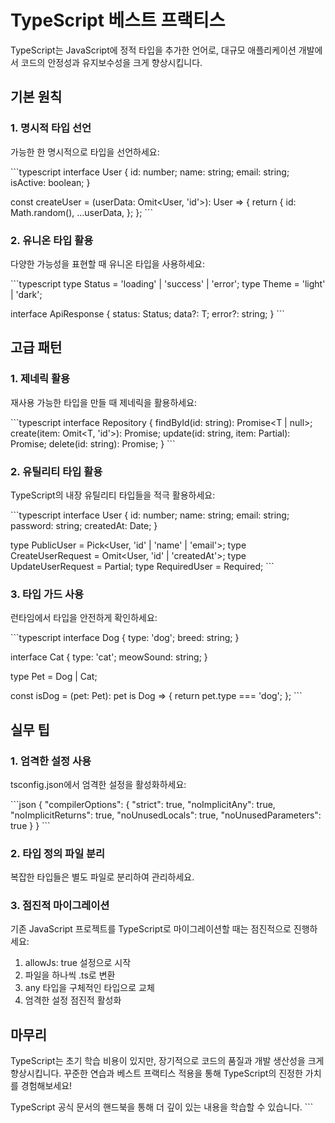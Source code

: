 # TypeScript 베스트 프랙티스

TypeScript는 JavaScript에 정적 타입을 추가한 언어로, 대규모 애플리케이션 개발에서 코드의 안정성과 유지보수성을 크게 향상시킵니다.

## 기본 원칙

### 1. 명시적 타입 선언

가능한 한 명시적으로 타입을 선언하세요:

\`\`\`typescript
interface User {
  id: number;
  name: string;
  email: string;
  isActive: boolean;
}

const createUser = (userData: Omit<User, 'id'>): User => {
  return {
    id: Math.random(),
    ...userData,
  };
};
\`\`\`

### 2. 유니온 타입 활용

다양한 가능성을 표현할 때 유니온 타입을 사용하세요:

\`\`\`typescript
type Status = 'loading' | 'success' | 'error';
type Theme = 'light' | 'dark';

interface ApiResponse<T> {
  status: Status;
  data?: T;
  error?: string;
}
\`\`\`

## 고급 패턴

### 1. 제네릭 활용

재사용 가능한 타입을 만들 때 제네릭을 활용하세요:

\`\`\`typescript
interface Repository<T> {
  findById(id: string): Promise<T | null>;
  create(item: Omit<T, 'id'>): Promise<T>;
  update(id: string, item: Partial<T>): Promise<T>;
  delete(id: string): Promise<void>;
}
\`\`\`

### 2. 유틸리티 타입 활용

TypeScript의 내장 유틸리티 타입들을 적극 활용하세요:

\`\`\`typescript
interface User {
  id: number;
  name: string;
  email: string;
  password: string;
  createdAt: Date;
}

type PublicUser = Pick<User, 'id' | 'name' | 'email'>;
type CreateUserRequest = Omit<User, 'id' | 'createdAt'>;
type UpdateUserRequest = Partial<User>;
type RequiredUser = Required<User>;
\`\`\`

### 3. 타입 가드 사용

런타임에서 타입을 안전하게 확인하세요:

\`\`\`typescript
interface Dog {
  type: 'dog';
  breed: string;
}

interface Cat {
  type: 'cat';
  meowSound: string;
}

type Pet = Dog | Cat;

const isDog = (pet: Pet): pet is Dog => {
  return pet.type === 'dog';
};
\`\`\`

## 실무 팁

### 1. 엄격한 설정 사용

tsconfig.json에서 엄격한 설정을 활성화하세요:

\`\`\`json
{
  "compilerOptions": {
    "strict": true,
    "noImplicitAny": true,
    "noImplicitReturns": true,
    "noUnusedLocals": true,
    "noUnusedParameters": true
  }
}
\`\`\`

### 2. 타입 정의 파일 분리

복잡한 타입들은 별도 파일로 분리하여 관리하세요.

### 3. 점진적 마이그레이션

기존 JavaScript 프로젝트를 TypeScript로 마이그레이션할 때는 점진적으로 진행하세요:

1. allowJs: true 설정으로 시작
2. 파일을 하나씩 .ts로 변환  
3. any 타입을 구체적인 타입으로 교체
4. 엄격한 설정 점진적 활성화

## 마무리

TypeScript는 초기 학습 비용이 있지만, 장기적으로 코드의 품질과 개발 생산성을 크게 향상시킵니다. 꾸준한 연습과 베스트 프랙티스 적용을 통해 TypeScript의 진정한 가치를 경험해보세요!

TypeScript 공식 문서의 핸드북을 통해 더 깊이 있는 내용을 학습할 수 있습니다.
\`\`\`
